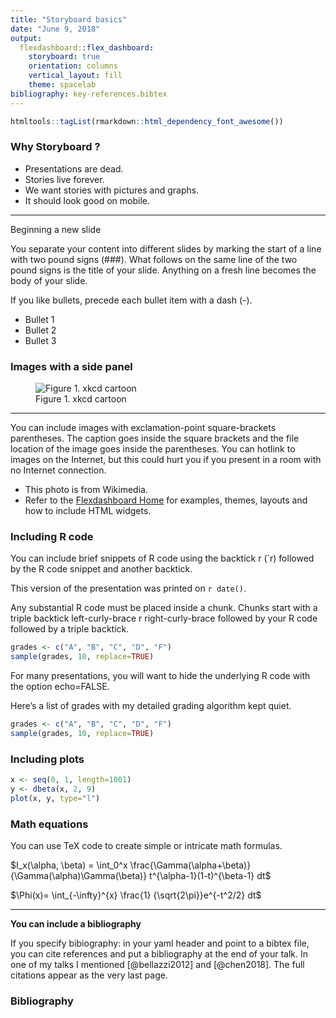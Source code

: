 ```yaml
---
title: "Storyboard basics"
date: "June 9, 2018"
output: 
  flexdashboard::flex_dashboard:
    storyboard: true
    orientation: columns
    vertical_layout: fill
    theme: spacelab
bibliography: key-references.bibtex
---
```

```r
htmltools::tagList(rmarkdown::html_dependency_font_awesome())
```

### Why **Storyboard <i class="fa fa-book"></i>**?

- Presentations are dead.
- Stories live forever.
- We want stories with pictures and graphs.
- It should look good on mobile.

***

Beginning a new slide

You separate your content into different slides by marking the start of a line with two pound signs (###). What follows on the same line of the two pound signs is the title of your slide. Anything on a fresh line becomes the body of your slide.

If you like bullets, precede each bullet item with a dash (-).

- Bullet 1
- Bullet 2
- Bullet 3

### **Images <i class="fa fa-picture-o"></i>** with a side panel

![Figure 1. xkcd cartoon](https://upload.wikimedia.org/wikipedia/commons/6/69/Relationships_among_some_of_univariate_probability_distributions.jpg)

***

You can include images with exclamation-point square-brackets parentheses. The caption goes inside the square brackets and the file location of the image goes inside the parentheses. You can hotlink to images on the Internet, but this could hurt you if you present in a room with no Internet connection.

- This photo is from Wikimedia.
- Refer to the [Flexdashboard Home](https://rmarkdown.rstudio.com/flexdashboard/index.html) for examples, themes, layouts and how to include HTML widgets.

### Including R **code <i class="fa fa-code"></i>**

You can include brief snippets of R code using the backtick r (`r) followed by the R code snippet and another backtick.

This version of the presentation was printed on `r date()`.

Any substantial R code must be placed inside a chunk. Chunks start with a triple backtick left-curly-brace r right-curly-brace followed by your R code followed by a triple backtick.

```r
grades <- c("A", "B", "C", "D", "F")
sample(grades, 10, replace=TRUE)
```

For many presentations, you will want to hide the underlying R code with the option echo=FALSE.

Here's a list of grades with my detailed grading algorithm kept quiet.

```r
grades <- c("A", "B", "C", "D", "F")
sample(grades, 10, replace=TRUE)
```

### Including **plots <i class="fa fa-area-chart"></i>**

```r
x <- seq(0, 1, length=1001)
y <- dbeta(x, 2, 9)
plot(x, y, type="l")
```

### Math equations

You can use TeX code to create simple or intricate math formulas.

$I_x(\alpha, \beta) = \int_0^x \frac{\Gamma(\alpha+\beta)} {\Gamma(\alpha)\Gamma(\beta)} t^{\alpha-1}(1-t)^{\beta-1} dt$

$\Phi(x)= \int_{-\infty}^{x} \frac{1} {\sqrt{2\pi}}e^{-t^2/2} dt$

***

**You can include a bibliography**

If you specify bibiography: in your yaml header and point to a bibtex file, you can cite references and put a bibliography at the end of your talk. In one of my talks I mentioned [@bellazzi2012] and [@chen2018]. The full citations appear as the very last page.

### Bibliography